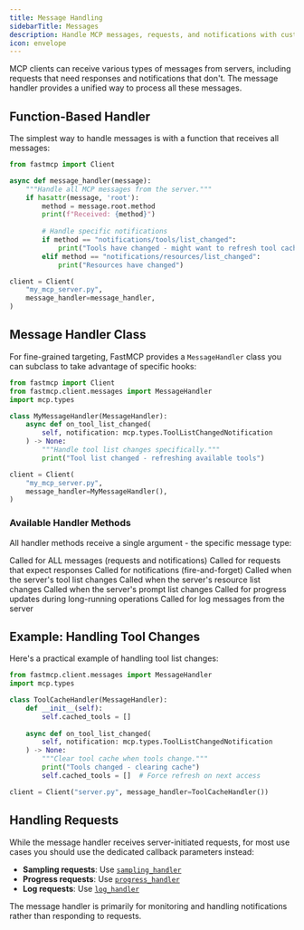 ```yaml
---
title: Message Handling
sidebarTitle: Messages
description: Handle MCP messages, requests, and notifications with custom message handlers.
icon: envelope
---
```



<VersionBadge version="2.9.0" />

MCP clients can receive various types of messages from servers, including requests that need responses and notifications that don't. The message handler provides a unified way to process all these messages.

## Function-Based Handler

The simplest way to handle messages is with a function that receives all messages:

```python
from fastmcp import Client

async def message_handler(message):
    """Handle all MCP messages from the server."""
    if hasattr(message, 'root'):
        method = message.root.method
        print(f"Received: {method}")
        
        # Handle specific notifications
        if method == "notifications/tools/list_changed":
            print("Tools have changed - might want to refresh tool cache")
        elif method == "notifications/resources/list_changed":
            print("Resources have changed")

client = Client(
    "my_mcp_server.py",
    message_handler=message_handler,
)
```

## Message Handler Class

For fine-grained targeting, FastMCP provides a `MessageHandler` class you can subclass to take advantage of specific hooks:

```python
from fastmcp import Client
from fastmcp.client.messages import MessageHandler
import mcp.types

class MyMessageHandler(MessageHandler):
    async def on_tool_list_changed(
        self, notification: mcp.types.ToolListChangedNotification
    ) -> None:
        """Handle tool list changes specifically."""
        print("Tool list changed - refreshing available tools")

client = Client(
    "my_mcp_server.py",
    message_handler=MyMessageHandler(),
)
```

### Available Handler Methods

All handler methods receive a single argument - the specific message type:

<Card icon="code" title="Message Handler Methods">
<ResponseField name="on_message(message)" type="Any MCP message">
  Called for ALL messages (requests and notifications)
</ResponseField>

<ResponseField name="on_request(request)" type="mcp.types.ClientRequest">
  Called for requests that expect responses
</ResponseField>

<ResponseField name="on_notification(notification)" type="mcp.types.ServerNotification">
  Called for notifications (fire-and-forget)
</ResponseField>

<ResponseField name="on_tool_list_changed(notification)" type="mcp.types.ToolListChangedNotification">
  Called when the server's tool list changes
</ResponseField>

<ResponseField name="on_resource_list_changed(notification)" type="mcp.types.ResourceListChangedNotification">
  Called when the server's resource list changes
</ResponseField>

<ResponseField name="on_prompt_list_changed(notification)" type="mcp.types.PromptListChangedNotification">
  Called when the server's prompt list changes
</ResponseField>

<ResponseField name="on_progress(notification)" type="mcp.types.ProgressNotification">
  Called for progress updates during long-running operations
</ResponseField>

<ResponseField name="on_logging_message(notification)" type="mcp.types.LoggingMessageNotification">
  Called for log messages from the server
</ResponseField>
</Card>

## Example: Handling Tool Changes

Here's a practical example of handling tool list changes:

```python
from fastmcp.client.messages import MessageHandler
import mcp.types

class ToolCacheHandler(MessageHandler):
    def __init__(self):
        self.cached_tools = []
    
    async def on_tool_list_changed(
        self, notification: mcp.types.ToolListChangedNotification
    ) -> None:
        """Clear tool cache when tools change."""
        print("Tools changed - clearing cache")
        self.cached_tools = []  # Force refresh on next access

client = Client("server.py", message_handler=ToolCacheHandler())
```

## Handling Requests

While the message handler receives server-initiated requests, for most use cases you should use the dedicated callback parameters instead:

- **Sampling requests**: Use [`sampling_handler`](/clients/sampling)
- **Progress requests**: Use [`progress_handler`](/clients/progress)  
- **Log requests**: Use [`log_handler`](/clients/logging)

The message handler is primarily for monitoring and handling notifications rather than responding to requests.